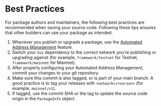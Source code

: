 # Best Practices

For package authors and maintainers, the following best practices are recommended when saving your source code. Following these tips ensures that other builders can use your package as intended.

1. Whenever you publish or upgrade a package, use the [Automated Address Management](https://docs.sui.io/concepts/sui-move-concepts/packages/automated-address-management) feature.
1. Switch your `Sui` dependency to the correct network you're publishing or upgrading against (for example, `framework/testnet` for Testnet, `framework/mainnet` for Mainnet).
1. After properly configuring your Automated Address Management, commit your changes to your git repository.
1. Make sure this commit is also tagged, or is part of your main branch. A good practice is to tag your releases with `<network>/<verson>` (for example, `mainnet/v1`).
1. If tagged, use the commit SHA or the tag to update the source code origin in the `PackageInfo` object.
